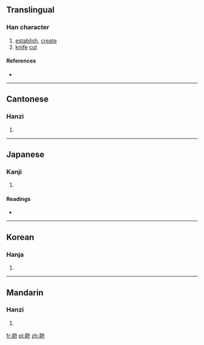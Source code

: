 {{also|剏}}
==Translingual==

===Han character===
{{Han char|rn=18|rad=刀|as=06|sn=8|four=8745<sub>0</sub>|canj=廿廿尸竹戈 (TTSHI)|ids=⿰[[井]][[刅]]}}

# [[establish]], [[create]]
# [[knife]] [[cut]]

====References====
* {{Han ref|kx=0138.390|dkj=01953|dj=0315.030|hdz=10332.060|uh=5231|ud=21041|bh=CBD4|bd=52180}}

----

==Cantonese==

===Hanzi===
{{yue-hanzi|jyut=|y=chong1, chong3}}

# {{defn|lang=yue|sort=刀06}}

----

==Japanese==

===Kanji===
{{ja-kanji|grade=|rs=刀06}}

# {{defn|lang=ja|sort=刀06}}

====Readings====
* {{ja-readings|on=[[そう]] (sō), [[しょう]] (shō)|kun=[[はじめる]] (hajimeru), [[きずつく]] (kizutsuku)}}

----

==Korean==

===Hanja===
{{ko-hanja|hangeul=창|rv=chang|mr=ch'ang}}

# {{defn|lang=ko|sort=刀06}}

----

==Mandarin==

===Hanzi===
{{cmn-hanzi|pin=[[chuàng]] ([[chuang4]])|wg=ch'uang<sup>4</sup>}}

# {{defn|lang=cmn|sort=刀06}}

[[fr:刱]]
[[pl:刱]]
[[zh:刱]]